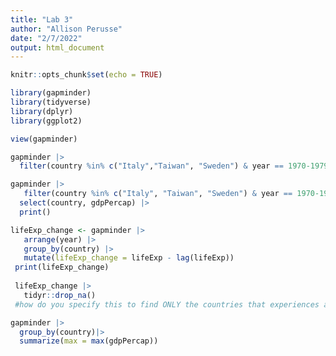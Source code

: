 ```yaml
---
title: "Lab 3"
author: "Allison Perusse"
date: "2/7/2022"
output: html_document
---
```

```r
knitr::opts_chunk$set(echo = TRUE)
```

```r
library(gapminder)
library(tidyverse)
library(dplyr)
library(ggplot2)
```

```r
view(gapminder)
```

```r
gapminder |>
  filter(country %in% c("Italy","Taiwan", "Sweden") & year == 1970-1979)

```
  
```r
gapminder |>
   filter(country %in% c("Italy", "Taiwan", "Sweden") & year == 1970-1979) |> 
  select(country, gdpPercap) |>
  print()
```

```r
lifeExp_change <- gapminder |> 
   arrange(year) |> 
   group_by(country) |>
   mutate(lifeExp_change = lifeExp - lag(lifeExp))
 print(lifeExp_change)
 
 lifeExp_change |>
   tidyr::drop_na()
 #how do you specify this to find ONLY the countries that experiences a drop in life exp? Only keep data from countries 
```

```r
gapminder |>
  group_by(country)|>
  summarize(max = max(gdpPercap))
```

 



